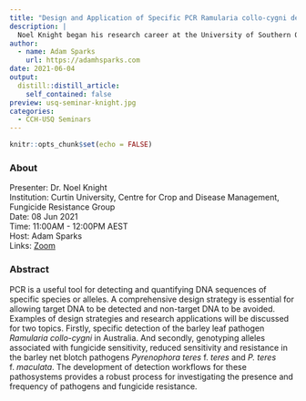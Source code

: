 ```yaml
---
title: "Design and Application of Specific PCR Ramularia collo-cygni detection Identifying fungicide resistance in Pyrenophora teres"
description: |
  Noel Knight began his research career at the University of Southern Queensland in Toowoomba in 2007, investigating pathotypes of the spot blotch pathogen of barley and describing disease symptoms of Fusarium crown rot on wheat. He subsequently spent two years at Cornell University in New York State researching leaf diseases of beetroot. Noel joined the Fungicide Resistance Group in the Centre for Crop and Disease Management at Curtin University in 2020, undertaking projects involved in detecting and characterising fungicide resistance in the barley net blotch pathogens.
author:
  - name: Adam Sparks
    url: https://adamhsparks.com
date: 2021-06-04
output:
  distill::distill_article:
    self_contained: false
preview: usq-seminar-knight.jpg
categories:
  - CCH-USQ Seminars
---
```


```r
knitr::opts_chunk$set(echo = FALSE)
```

### About

Presenter: Dr. Noel Knight \
Institution: Curtin University, Centre for Crop and Disease Management, Fungicide Resistance Group \
Date: 08 Jun 2021 \
Time: 11:00AM - 12:00PM AEST \
Host: Adam Sparks \
Links: [Zoom](https://usq.zoom.us/j/89029927752?pwd=ZGFvejRaMHJWb0NPMmk2ckhQdEEydz09)

### Abstract

PCR is a useful tool for detecting and quantifying DNA sequences of specific species or alleles.
A comprehensive design strategy is essential for allowing target DNA to be detected and non-target DNA to be avoided.
Examples of design strategies and research applications will be discussed for two topics.
Firstly, specific detection of the barley leaf pathogen _Ramularia collo-cygni_ in Australia.
And secondly, genotyping alleles associated with fungicide sensitivity, reduced sensitivity and resistance in the barley net blotch pathogens _Pyrenophora teres_ f. _teres_ and _P. teres_ f. _maculata_.
The development of detection workflows for these pathosystems provides a robust process for investigating the presence and frequency of pathogens and fungicide resistance.
